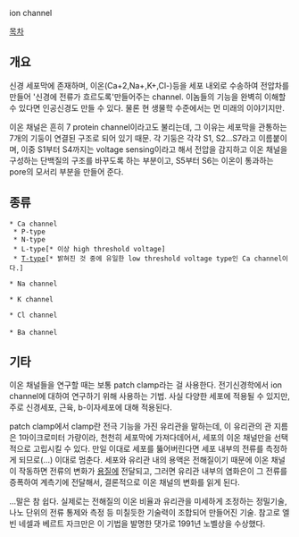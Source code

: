 ion channel

[[목차]]

== 개요 ==
신경 세포막에 존재하며, 이온(Ca+2,Na+,K+,Cl-)등을 세포 내외로 수송하여 전압차를 만들어 '신경에 전류가 흐르도록'만들어주는 channel. 이놈들의 기능을 완벽히 이해할 수 있다면 인공신경도 만들 수 있다. 물론 현 생물학 수준에서는 먼 미래의 이야기지만.

이온 채널은 흔히 7 protein channel이라고도 불리는데, 그 이유는 세포막을 관통하는 7개의 기둥이 연결된 구조로 되어 있기 때문. 각 기둥은 각각 S1, S2...S7라고 이름붙이며, 이중 S1부터 S4까지는 voltage sensing이라고 해서 전압을 감지하고 이온 채널을 구성하는 단백질의 구조를 바꾸도록 하는 부분이고, S5부터 S6는 이온이 통과하는 pore의 모서리 부분을 만들어 준다.  

== 종류 ==
 * Ca channel
  * P-type
  * N-type
  * L-type[* 이상 high threshold voltage]
  * [[T-type]][* 밝혀진 것 중에 유일한 low threshold voltage type인 Ca channel이다.]

 * Na channel

 * K channel

 * Cl channel
 
 * Ba channel

== 기타 ==
이온 채널들을 연구할 때는 보통  patch clamp라는 걸 사용한다. 전기신경학에서 ion channel에 대하여 연구하기 위해 사용하는 기법. 사실 다양한 세포에 적용될 수 있지만, 주로 신경세포, 근육, b-이자세포에 대해 적용된다.

patch clamp에서 clamp란 전극 기능을 가진 유리관을 말하는데, 이 유리관의 관 지름은 1마이크로미터 가량이라, 천천히 세포막에 가져다데어서, 세포의 이온 채널만을 선택적으로 고립시킬 수 있다. 만일 이대로 세포를 뚫어버린다면 세포 내부의 전류를 측정하게 되므로(...) 이대로 멈춘다. 세포와 유리관 내의 용액은 전해질이기 때문에 이온 채널이 작동하면 전류의 변화가 [[용질]]에 전달되고, 그러면 유리관 내부의 염화은이 그 전류를 증폭하여 계측기에 전달해서, 결론적으로 이온 채널의 변화를 읽게 된다.

...말은 참 쉽다. 실제로는 전해질의 이온 비율과 유리관을 미세하게 조정하는 정밀기술, 나노 단위의 전류 통제와 측정 등 미칠듯한 기술력이 조합되어 만들어진 기술. 참고로 엘빈 네셀과 베르트 자크만은 이 기법을 발명한 댓가로 1991년 노벨상을 수상했다.
